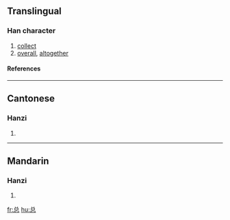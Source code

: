 {{see|總}}

==Translingual==
===Han character===
{{Han char|rn=61|rad=心|as=05|sn=8|four=|canj=金口心 (CRP)}}
# [[collect]]
# [[overall]], [[altogether]]
====References====
{{Han ref|kx=0383.111|hdz=10249.020|uh=603B|ud=24635}}
----
==Cantonese==
===Hanzi===
{{yue-hanzi|jyut=|y=jung2}}
# {{defn|Cantonese}}
----
==Mandarin==
===Hanzi===
{{cmn-hanzi|tra=總|pin=[[zǒng]] (zong3)|wg=tsung<sup>3</sup>}}
# {{defn|Mandarin}}

[[fr:总]]
[[hu:总]]